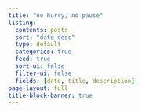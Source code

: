 ```yaml
---
title: "no hurry, no pause"
listing:
  contents: posts
  sort: "date desc"
  type: default
  categories: true
  feed: true
  sort-ui: false
  filter-ui: false
  fields: [date, title, description]
page-layout: full
title-block-banner: true
---
```

